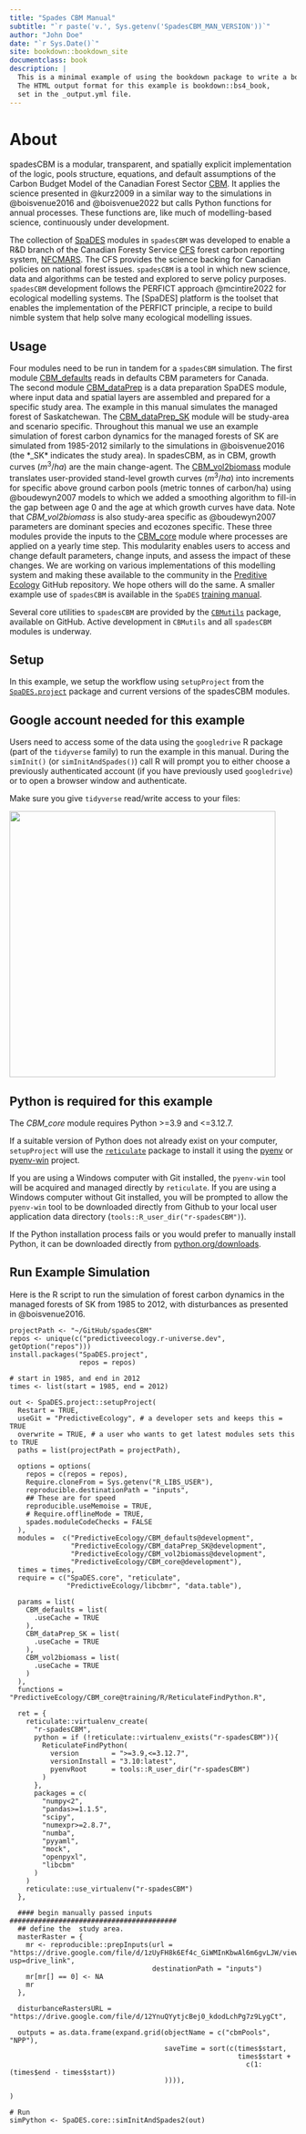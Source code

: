 ```yaml
--- 
title: "Spades CBM Manual"
subtitle: "`r paste('v.', Sys.getenv('SpadesCBM_MAN_VERSION'))`"
author: "John Doe"
date: "`r Sys.Date()`"
site: bookdown::bookdown_site
documentclass: book
description: |
  This is a minimal example of using the bookdown package to write a book.
  The HTML output format for this example is bookdown::bs4_book,
  set in the _output.yml file.
---
```


# About

spadesCBM is a modular, transparent, and spatially explicit implementation of the logic, pools structure, equations, and default assumptions of the Carbon Budget Model of the Canadian Forest Sector [CBM](https://natural-resources.canada.ca/climate-change/climate-change-impacts-forests/carbon-accounting/carbon-budget-model/13107).
It applies the science presented in @kurz2009 in a similar way to the
simulations in @boisvenue2016 and @boisvenue2022 but calls Python
functions for annual processes. These functions are, like much of
modelling-based science, continuously under development.

The collection of [SpaDES](https://SpaDES.PredictiveEcology.org) modules in `spadesCBM` was developed to enable a R&D branch of the Canadian Foresty Service [CFS](https://natural-resources.canada.ca/corporate/corporate-overview/about-canadian-forest-service) forest carbon reporting system, [NFCMARS](https://natural-resources.canada.ca/climate-change/forest-carbon/canada-s-forest-carbon-reporting-system). The CFS provides the science backing for Canadian policies on national forest issues. `spadesCBM` is a tool in which new science, data and algorithms can be tested and explored to serve policy purposes. `spadesCBM` development follows the PERFICT approach @mcintire2022 for ecological modelling systems. The [SpaDES] platform is the toolset that enables the implementation of the PERFICT principle, a recipe to build nimble system that help solve many ecological modelling issues.

## Usage 

Four modules need to be run in tandem for a `spadesCBM` simulation. 
The first module [CBM_defaults](https://github.com/PredictiveEcology/CBM_defaults.git) reads in defaults CBM parameters for Canada.  
The second module [CBM_dataPrep]() is a data preparation SpaDES module, where input data and spatial layers are assembled and prepared for a specific study area. The example in this manual simulates the managed forest of Saskatchewan.
The [CBM_dataPrep_SK](https://github.com/PredictiveEcology/CBM_dataPrep_SK.git) module will be study-area and scenario specific. 
Throughout this manual we use an example simulation of forest carbon dynamics for the managed forests of SK are simulated from 1985-2012 similarly to the simulations in @boisvenue2016 (the *_SK* indicates the study area).
In spadesCBM, as in CBM, growth curves ($m^3/ha$) are the main change-agent. 
The [CBM_vol2biomass](https://github.com/PredictiveEcology/CBM_vol2biomass.git) module translates user-provided stand-level growth curves ($m^3/ha$) into increments for specific above ground carbon pools (metric tonnes of carbon/ha) using @boudewyn2007 models to which we added a smoothing algorithm to fill-in the gap between age 0 and the age at which growth curves have data. 
Note that *CBM_vol2biomass* is also study-area specific as @boudewyn2007 parameters are dominant species and ecozones specific.
These three modules provide the inputs to the [CBM_core](https://github.com/PredictiveEcology/CBM_core.git) module where processes are applied on a yearly time step. 
This modularity enables users to access and change default parameters, change inputs, and assess the impact of these changes. 
We are working on various implementations of this modelling system and making these available to the community in the [Preditive Ecology](https://github.com/PredictiveEcology) GitHub repository.
We hope others will do the same. 
A smaller example use of `spadesCBM` is available in the `SpaDES` [training manual](https://predictiveecology.org/training/_book/spadesCBMDemo.html).

Several core utilities to `spadesCBM` are provided by the [`CBMutils`](https://github.com/PredictiveEcology/CBMutils@development) package, available on GitHub. Active development in `CBMutils` and all `spadesCBM` modules is underway.

## Setup

In this example, we setup the workflow using `setupProject` from the
[`SpaDES.project`](https://spades-project.predictiveecology.org/) package and
current versions of the spadesCBM modules.

::: {.callout-important}
## Google account needed for this example

Users need to access some of the data using the `googledrive` R package (part of the `tidyverse` family) to run the example in this manual. 
During the `simInit()` (or `simInitAndSpades()`) call R will prompt you to either choose a previously authenticated account (if you have previously used `googledrive`) or to open a browser window and authenticate. 

Make sure you give `tidyverse` read/write access to your files:

![](assets/img/gdriveauth.png){fig-align="center" width="467"}
:::

::: {.callout-important}
## Python is required for this example

The *CBM_core* module requires Python >=3.9 and <=3.12.7.

If a suitable version of Python does not already exist on your computer,
`setupProject` will use the [`reticulate`](https://rstudio.github.io/reticulate/) package to install it using the [pyenv](https://github.com/pyenv/pyenv) or [pyenv-win](https://github.com/pyenv-win/pyenv-win) project.

If you are using a Windows computer with Git installed, the `pyenv-win` tool will be acquired and managed directly by `reticulate`. If you are using a Windows computer without Git installed, you will be prompted to allow the `pyenv-win` tool to be downloaded directly from Github to your local user application data directory (`tools::R_user_dir("r-spadesCBM")`).

If the Python installation process fails or you would prefer to manually install Python, it can be downloaded directly from [python.org/downloads](https://python.org/downloads).

:::

## Run Example Simulation

Here is the R script to run the simulation of forest carbon dynamics in the managed forests of SK from 1985 to 2012, with disturbances as presented in @boisvenue2016.

```
projectPath <- "~/GitHub/spadesCBM"
repos <- unique(c("predictiveecology.r-universe.dev", getOption("repos")))
install.packages("SpaDES.project",
                 repos = repos)

# start in 1985, and end in 2012
times <- list(start = 1985, end = 2012)

out <- SpaDES.project::setupProject(
  Restart = TRUE,
  useGit = "PredictiveEcology", # a developer sets and keeps this = TRUE
  overwrite = TRUE, # a user who wants to get latest modules sets this to TRUE
  paths = list(projectPath = projectPath),

  options = options(
    repos = c(repos = repos),
    Require.cloneFrom = Sys.getenv("R_LIBS_USER"),
    reproducible.destinationPath = "inputs",
    ## These are for speed
    reproducible.useMemoise = TRUE,
    # Require.offlineMode = TRUE,
    spades.moduleCodeChecks = FALSE
  ),
  modules =  c("PredictiveEcology/CBM_defaults@development",
               "PredictiveEcology/CBM_dataPrep_SK@development",
               "PredictiveEcology/CBM_vol2biomass@development",
               "PredictiveEcology/CBM_core@development"),
  times = times,
  require = c("SpaDES.core", "reticulate",
              "PredictiveEcology/libcbmr", "data.table"),

  params = list(
    CBM_defaults = list(
      .useCache = TRUE
    ),
    CBM_dataPrep_SK = list(
      .useCache = TRUE
    ),
    CBM_vol2biomass = list(
      .useCache = TRUE
    )
  ),
  functions = "PredictiveEcology/CBM_core@training/R/ReticulateFindPython.R",

  ret = {
    reticulate::virtualenv_create(
      "r-spadesCBM",
      python = if (!reticulate::virtualenv_exists("r-spadesCBM")){
        ReticulateFindPython(
          version        = ">=3.9,<=3.12.7",
          versionInstall = "3.10:latest",
          pyenvRoot      = tools::R_user_dir("r-spadesCBM")
        )
      },
      packages = c(
        "numpy<2",
        "pandas>=1.1.5",
        "scipy",
        "numexpr>=2.8.7",
        "numba",
        "pyyaml",
        "mock",
        "openpyxl",
        "libcbm"
      )
    )
    reticulate::use_virtualenv("r-spadesCBM")
  },

  #### begin manually passed inputs #########################################
  ## define the  study area.
  masterRaster = {
    mr <- reproducible::prepInputs(url = "https://drive.google.com/file/d/1zUyFH8k6Ef4c_GiWMInKbwAl6m6gvLJW/view?usp=drive_link",
                                   destinationPath = "inputs")
    mr[mr[] == 0] <- NA
    mr
  },

  disturbanceRastersURL = "https://drive.google.com/file/d/12YnuQYytjcBej0_kdodLchPg7z9LygCt",

  outputs = as.data.frame(expand.grid(objectName = c("cbmPools", "NPP"),
                                      saveTime = sort(c(times$start,
                                                        times$start +
                                                          c(1:(times$end - times$start))
                                      )))),

)

# Run
simPython <- SpaDES.core::simInitAndSpades2(out)
```
